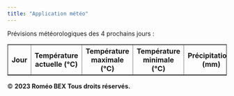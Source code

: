 ```yaml
---
title: "Application météo"
---
```


Prévisions météorologiques des 4 prochains jours : 



```{=html}
<!DOCTYPE html>
<html>
<head>
    <title>Prévisions de température et précipitations</title>
</head>
<body>
    <table border="1">
        <tr>
            <th><strong>Jour</strong></th>
            <th><strong>Température actuelle (°C)</strong></th>
            <th><strong>Température maximale (°C)</strong></th>
            <th><strong>Température minimale (°C)</strong></th>
            <th><strong>Précipitations (mm)</strong></th>
            <th><strong>Code météo</strong></th>
        </tr>
        <!-- Les données seront remplies ici par JavaScript -->
    </table>

    <footer>
        <p>&copy; <strong>2023 Roméo BEX Tous droits réservés.</strong></p>
    </footer>

    <script>
        const weatherDescriptions = {
            0: "Ciel dégagé",
            1: "Ciel peu nuageux",
            2: "Ciel partiellement nuageux",
            51: "Pluie légère",
            53: "Pluie modérée",
            61: "Averses de pluie"
        };

        function getDayName(day) {
            const days = ["Dimanche", "Lundi", "Mardi", "Mercredi", "Jeudi", "Vendredi", "Samedi"];
            return days[day];
        }

        function fetchCurrentTemperature() {
            const currentTempApiUrl = "https://api.open-meteo.com/v1/meteofrance?latitude=43.6109&longitude=3.8763&hourly=temperature_2m";

            fetch(currentTempApiUrl)
                .then(response => response.json())
                .then(data => {
                    const temperatureData = data.hourly.temperature_2m;

                    const table = document.querySelector("table");

                    const currentDate = new Date();
                    const currentDay = currentDate.getDay();

                    for (let i = 0; i < 4; i++) {
                        const row = table.insertRow(-1);
                        const dayCell = row.insertCell(0);
                        const tempCell = row.insertCell(1);

                        const dayIndex = (currentDay + i) % 7;
                        const dayName = getDayName(dayIndex);

                        dayCell.innerHTML = dayName;
                        tempCell.innerHTML = `${temperatureData[i]}°C`;
                    }
                })
                .catch(error => console.error("Erreur lors de la récupération des données de température actuelle : " + error));
        }

        function fetchMaxMinTemperatureAndPrecipitations() {
            const maxMinTempApiUrl = "https://api.open-meteo.com/v1/meteofrance?latitude=43.6109&longitude=3.8763&daily=temperature_2m_max,temperature_2m_min&hourly=precipitation&timezone=Europe%2FBerlin";

            fetch(maxMinTempApiUrl)
                .then(response => response.json())
                .then(data => {
                    const maxTempData = data.daily.temperature_2m_max.slice(0, 4);
                    const minTempData = data.daily.temperature_2m_min.slice(0, 4);
                    const precipitationData = data.hourly.precipitation.slice(0, 4);

                    const table = document.querySelector("table");

                    for (let i = 0; i < 4; i++) {
                        const row = table.rows[i + 1];
                        const maxTempCell = row.insertCell(2);
                        const minTempCell = row.insertCell(3);
                        const precipitationCell = row.insertCell(4);

                        maxTempCell.innerHTML = `${maxTempData[i]}°C`;
                        minTempCell.innerHTML = `${minTempData[i]}°C`;
                        precipitationCell.innerHTML = `${precipitationData[i]} mm`;
                    }
                })
                .catch(error => console.error("Erreur lors de la récupération des données de température maximale, minimale et précipitations : " + error));
        }

        function fetchWeatherCode() {
            const weatherCodeApiUrl = "https://api.open-meteo.com/v1/meteofrance?latitude=43.6109&longitude=3.8763&hourly=weathercode&timezone=Europe%2FBerlin";

            fetch(weatherCodeApiUrl)
                .then(response => response.json())
                .then(data => {
                    const weatherCodeData = data.hourly.weathercode.slice(0, 4);

                    const table = document.querySelector("table");

                    for (let i = 0; i < 4; i++) {
                        const row = table.rows[i + 1];
                        const weatherCodeCell = row.insertCell(5);

                        const code = weatherCodeData[i];
                        const description = weatherDescriptions[code] || "Inconnu";

                        weatherCodeCell.innerHTML = description;
                    }
                })
                .catch(error => console.error("Erreur lors de la récupération des données de code météo : " + error));
        }
         // Fonction pour insérer l'icône "icone-soleil" lorsque le code météo est 0 (Ciel dégagé)
        function insertWeatherIcon() {
            const table = document.querySelector("table");
            for (let i = 0; i < 4; i++) {
                const row = table.rows[i + 1];
                const weatherCodeCell = row.cells[5];

        if (weatherCodeCell.innerHTML === "Ciel dégagé") {
            const iconCell = row.insertCell(6);
            const iconImage = document.createElement("img");
            iconImage.src = ""C:\Users\romeo\Documents\Infos\doc_python\icone-soleil.png";
            iconImage.alt = "Ciel dégagé";
            iconCell.appendChild(iconImage);
        }
    }
}



        fetchCurrentTemperature();
        fetchMaxMinTemperatureAndPrecipitations();
        fetchWeatherCode();
    </script>
</body>
</html>


``` 